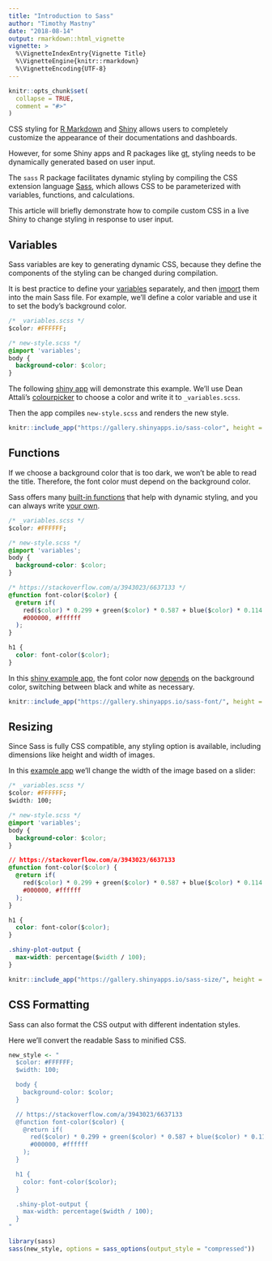 ```yaml
---
title: "Introduction to Sass"
author: "Timothy Mastny"
date: "2018-08-14"
output: rmarkdown::html_vignette
vignette: >
  %\VignetteIndexEntry{Vignette Title}
  %\VignetteEngine{knitr::rmarkdown}
  %\VignetteEncoding{UTF-8}
---
```


```r
knitr::opts_chunk$set(
  collapse = TRUE,
  comment = "#>"
)
```

CSS styling for [R Markdown](https://bookdown.org/yihui/rmarkdown/custom-css-1.html) and [Shiny](https://shiny.rstudio.com/articles/css.html) allows users to completely customize the appearance of their documentations and dashboards. 

However, for some Shiny apps and R packages like [gt](https://github.com/rstudio/gt), styling needs to be dynamically generated based on user input.

The `sass` R package facilitates dynamic styling by compiling the CSS extension language [Sass](https://sass-lang.com), which allows CSS to be parameterized with variables, functions, and calculations.

This article will briefly demonstrate how to compile custom CSS in a live Shiny to change styling in response to user input.

## Variables

Sass variables are key to generating dynamic CSS, because they define the components of the styling can be changed during compilation.

It is best practice to define your [variables](http://sass-lang.com/guide#topic-2) separately, and then [import](http://sass-lang.com/guide#topic-5) them into the main Sass file. For example, we'll define a color variable and use it to set the body's background color.

```css
/* _variables.scss */
$color: #FFFFFF;
```
```css
/* new-style.scss */
@import 'variables';
body {
  background-color: $color;
}
```

The following [shiny app]("https://gallery.shinyapps.io/sass-color") will demonstrate this example. We'll use Dean Attali's [colourpicker](https://github.com/daattali/colourpicker) to choose a color and write it to `_variables.scss`.

Then the app compiles `new-style.scss` and renders the new style.

```r
knitr::include_app("https://gallery.shinyapps.io/sass-color", height = "600px")
```

## Functions

If we choose a background color that is too dark, we won't be able to read the title. Therefore, the font color must depend on the background color.

Sass offers many [built-in functions](http://sass-lang.com/documentation/file.SASS_REFERENCE.html#functions) that help with dynamic styling, and you can always write [your own](http://sass-lang.com/documentation/file.SASS_REFERENCE.html#function_directives).

```css
/* _variables.scss */
$color: #FFFFFF;
```
```css
/* new-style.scss */
@import 'variables';
body {
  background-color: $color;
}

/* https://stackoverflow.com/a/3943023/6637133 */
@function font-color($color) {
  @return if(
    red($color) * 0.299 + green($color) * 0.587 + blue($color) * 0.114 > 186,
    #000000, #ffffff
  );
}

h1 {
  color: font-color($color);
}
```

In this [shiny example app](https://gallery.shinyapps.io/sass-font/), the font color now [depends](https://stackoverflow.com/a/3943023/6637133) on the background color, switching between black and white as necessary.

```r
knitr::include_app("https://gallery.shinyapps.io/sass-font/", height = "400px")
```

## Resizing

Since Sass is fully CSS compatible, any styling option is available, including dimensions like height and width of images.

In this [example app](https://gallery.shinyapps.io/sass-size/) we'll change the width of the image based on a slider:

```css
/* _variables.scss */
$color: #FFFFFF;
$width: 100;
```
```css
/* new-style.scss */
@import 'variables';
body {
  background-color: $color;
}

// https://stackoverflow.com/a/3943023/6637133
@function font-color($color) {
  @return if(
    red($color) * 0.299 + green($color) * 0.587 + blue($color) * 0.114 > 186,
    #000000, #ffffff
  );
}

h1 {
  color: font-color($color);
}

.shiny-plot-output {
  max-width: percentage($width / 100);
}
```

```r
knitr::include_app("https://gallery.shinyapps.io/sass-size/", height = "600px")
```


## CSS Formatting

Sass can also format the CSS output with different indentation styles.

Here we'll convert the readable Sass to minified CSS.

```r
new_style <- "
  $color: #FFFFFF;
  $width: 100;

  body {
    background-color: $color;
  }

  // https://stackoverflow.com/a/3943023/6637133
  @function font-color($color) {
    @return if(
      red($color) * 0.299 + green($color) * 0.587 + blue($color) * 0.114 > 186,
      #000000, #ffffff
    );
  }

  h1 {
    color: font-color($color);
  }

  .shiny-plot-output {
    max-width: percentage($width / 100);
  }
"
```

```r
library(sass)
sass(new_style, options = sass_options(output_style = "compressed"))
```
